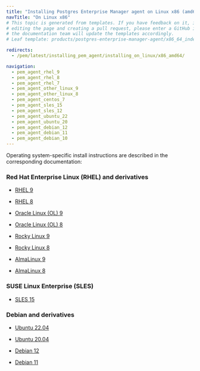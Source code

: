 ```yaml
---
title: "Installing Postgres Enterprise Manager agent on Linux x86 (amd64)"
navTitle: "On Linux x86"
# This topic is generated from templates. If you have feedback on it, instead of
# editing the page and creating a pull request, please enter a GitHub issue and
# the documentation team will update the templates accordingly.
# Leaf template: products/postgres-enterprise-manager-agent/x86_64_index.njk

redirects:
  - /pem/latest/installing_pem_agent/installing_on_linux/x86_amd64/

navigation:
  - pem_agent_rhel_9
  - pem_agent_rhel_8
  - pem_agent_rhel_7
  - pem_agent_other_linux_9
  - pem_agent_other_linux_8
  - pem_agent_centos_7
  - pem_agent_sles_15
  - pem_agent_sles_12
  - pem_agent_ubuntu_22
  - pem_agent_ubuntu_20
  - pem_agent_debian_12
  - pem_agent_debian_11
  - pem_agent_debian_10
---
```


Operating system-specific install instructions are described in the corresponding documentation:

### Red Hat Enterprise Linux (RHEL) and derivatives

- [RHEL 9](pem_agent_rhel_9)

- [RHEL 8](pem_agent_rhel_8)

- [Oracle Linux (OL) 9](pem_agent_rhel_9)

- [Oracle Linux (OL) 8](pem_agent_rhel_8)

- [Rocky Linux 9](pem_agent_other_linux_9)

- [Rocky Linux 8](pem_agent_other_linux_8)

- [AlmaLinux 9](pem_agent_other_linux_9)

- [AlmaLinux 8](pem_agent_other_linux_8)

### SUSE Linux Enterprise (SLES)

- [SLES 15](pem_agent_sles_15)

### Debian and derivatives

- [Ubuntu 22.04](pem_agent_ubuntu_22)

- [Ubuntu 20.04](pem_agent_ubuntu_20)

- [Debian 12](pem_agent_debian_12)

- [Debian 11](pem_agent_debian_11)
